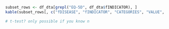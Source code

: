 

```r
subset_rows <- df_dta[grepl("EQ-5D", df_dta$fINDICATOR), ]
kable(subset_rows[, c("fDISEASE", "fINDICATOR", "CATEGORIES", "VALUE", "SD", "LOWER CI", "UPPER CI")])
```

```r
# t-test? only possible if you know n
```

